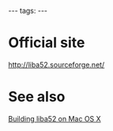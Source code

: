 ---
tags:
---
= Official site = 

http://liba52.sourceforge.net/

= See also =

[[Building liba52 on Mac OS X]]
